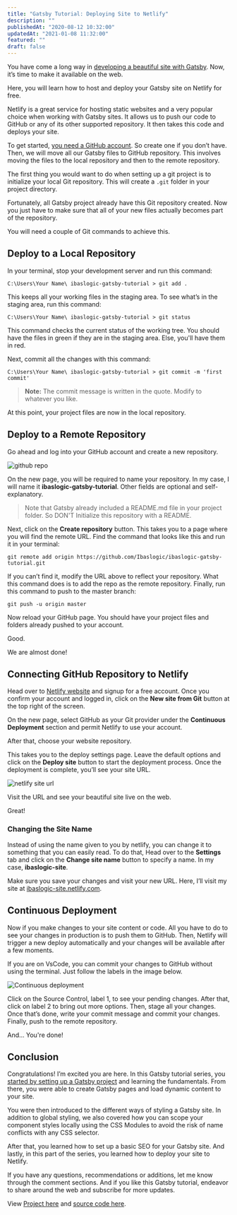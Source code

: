 ```yaml
---
title: "Gatsby Tutorial: Deploying Site to Netlify"
description: ""
publishedAt: "2020-08-12 10:32:00"
updatedAt: "2021-01-08 11:32:00"
featured: ""
draft: false
---
```


You have come a long way in [developing a beautiful site with Gatsby](/gatsby-tutorial-from-scratch-for-beginners/ "Gatsby tutorial"). Now, it’s time to make it available on the web.

Here, you will learn how to host and deploy your Gatsby site on Netlify for free.

Netlify is a great service for hosting static websites and a very popular choice when working with Gatsby sites. It allows us to push our code to GitHub or any of its other supported repository. It then takes this code and deploys your site.

To get started, [you need a GitHub account](https://github.com/ "GitHub account"). So create one if you don’t have. Then, we will move all our Gatsby files to GitHub repository. This involves moving the files to the local repository and then to the remote repository.

The first thing you would want to do when setting up a git project is to initialize your local Git repository. This will create a `.git` folder in your project directory.

Fortunately, all Gatsby project already have this Git repository created. Now you just have to make sure that all of your new files actually becomes part of the repository.

You will need a couple of Git commands to achieve this.

## Deploy to a Local Repository

In your terminal, stop your development server and run this command:

```
C:\Users\Your Name\ ibaslogic-gatsby-tutorial > git add .
```

This keeps all your working files in the staging area. To see what’s in the staging area, run this command:

```
C:\Users\Your Name\ ibaslogic-gatsby-tutorial > git status
```

This command checks the current status of the working tree. You should have the files in green if they are in the staging area. Else, you'll have them in red.

Next, commit all the changes with this command:

```
C:\Users\Your Name\ ibaslogic-gatsby-tutorial > git commit -m 'first commit'
```

> **Note:** The commit message is written in the quote. Modify to whatever you like.

At this point, your project files are now in the local repository.

## Deploy to a Remote Repository

Go ahead and log into your GitHub account and create a new repository.

![github repo](./images/github-repo.png)

On the new page, you will be required to name your repository. In my case, I will name it **ibaslogic-gatsby-tutorial**. Other fields are optional and self-explanatory.

> Note that Gatsby already included a README.md file in your project folder. So DON'T Initialize this repository with a README.

Next, click on the **Create repository** button. This takes you to a page where you will find the remote URL. Find the command that looks like this and run it in your terminal:

```
git remote add origin https://github.com/Ibaslogic/ibaslogic-gatsby-tutorial.git
```

If you can’t find it, modify the URL above to reflect your repository. What this command does is to add the repo as the remote repository. Finally, run this command to push to the master branch:

```
git push -u origin master
```

Now reload your GitHub page. You should have your project files and folders already pushed to your account.

Good.

We are almost done!

## Connecting GitHub Repository to Netlify

Head over to [Netlify website](https://www.netlify.com/ "Netlify site") and signup for a free account. Once you confirm your account and logged in, click on the **New site from Git** button at the top right of the screen.

On the new page, select GitHub as your Git provider under the **Continuous Deployment** section and permit Netlify to use your account.

After that, choose your website repository.

This takes you to the deploy settings page. Leave the default options and click on the **Deploy site** button to start the deployment process.
Once the deployment is complete, you’ll see your site URL.

![netlify site url](./images/site-url.png)

Visit the URL and see your beautiful site live on the web.

Great!

### Changing the Site Name

Instead of using the name given to you by netlify, you can change it to something that you can easily read. To do that, Head over to the **Settings** tab and click on the **Change site name** button to specify a name. In my case, **ibaslogic-site**.

Make sure you save your changes and visit your new URL. Here, I’ll visit my site at [ibaslogic-site.netlify.com](https://ibaslogic-site.netlify.com/ "Netlify site").

## Continuous Deployment

Now if you make changes to your site content or code. All you have to do to see your changes in production is to push them to GitHub. Then, Netlify will trigger a new deploy automatically and your changes will be available after a few moments.

If you are on VsCode, you can commit your changes to GitHub without using the terminal. Just follow the labels in the image below.

![Continuous deployment](./images/continuous-deployment.png)

Click on the Source Control, label 1, to see your pending changes. After that, click on label 2 to bring out more options. Then, stage all your changes. Once that’s done, write your commit message and commit your changes. Finally, push to the remote repository.

And... You're done!

## Conclusion

Congratulations! I’m excited you are here. In this Gatsby tutorial series, you [started by setting up a Gatsby project](/gatsby-tutorial-from-scratch-for-beginners/ "Gatsby tutorial") and learning the fundamentals. From there, you were able to create Gatsby pages and load dynamic content to your site.

You were then introduced to the different ways of styling a Gatsby site. In addition to global styling, we also covered how you can scope your component styles locally using the CSS Modules to avoid the risk of name conflicts with any CSS selector.

After that, you learned how to set up a basic SEO for your Gatsby site. And lastly, in this part of the series, you learned how to deploy your site to Netlify.

If you have any questions, recommendations or additions, let me know through the comment sections. And if you like this Gatsby tutorial, endeavor to share around the web and subscribe for more updates.

View [Project here](https://ibaslogic-site.netlify.com/ "Gatsby project") and [source code here](https://github.com/Ibaslogic/ibaslogic-gatsby-tutorial "Ibaslogic GitHub repo").

